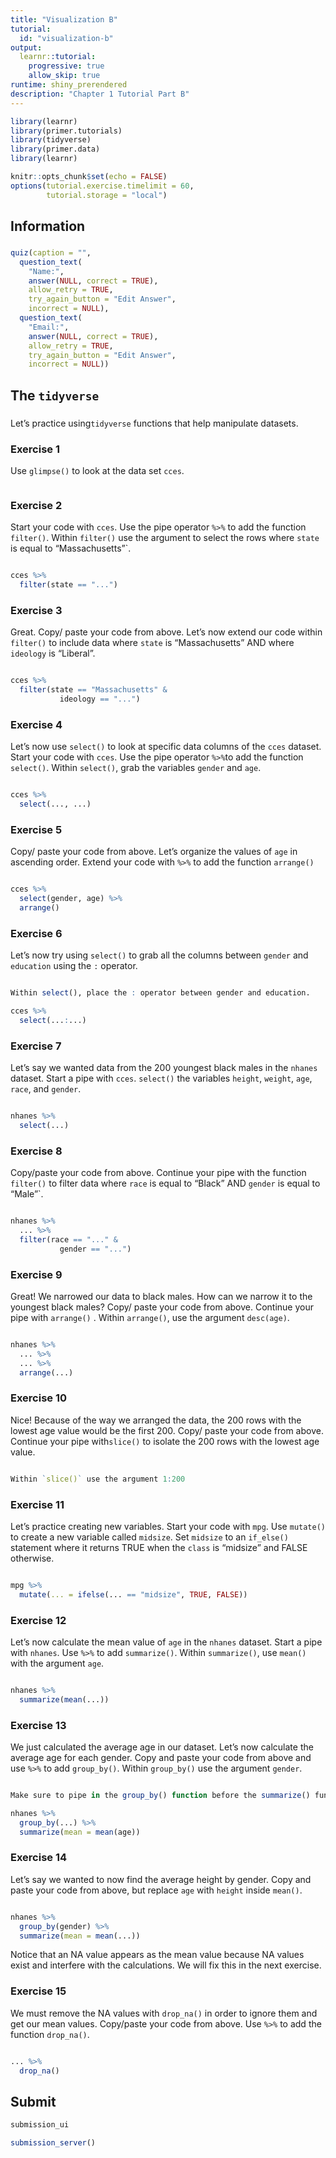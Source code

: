 ```yaml
---
title: "Visualization B"
tutorial:
  id: "visualization-b"
output: 
  learnr::tutorial:
    progressive: true
    allow_skip: true
runtime: shiny_prerendered
description: "Chapter 1 Tutorial Part B"
---
```


```r
library(learnr)
library(primer.tutorials)
library(tidyverse)
library(primer.data)
library(learnr)

knitr::opts_chunk$set(echo = FALSE)
options(tutorial.exercise.timelimit = 60, 
        tutorial.storage = "local") 
```


## Information
###

```r
quiz(caption = "",
  question_text(
    "Name:",
    answer(NULL, correct = TRUE),
    allow_retry = TRUE,
    try_again_button = "Edit Answer",
    incorrect = NULL),
  question_text(
    "Email:",
    answer(NULL, correct = TRUE),
    allow_retry = TRUE,
    try_again_button = "Edit Answer",
    incorrect = NULL))
```



## The `tidyverse`
###

Let's practice using`tidyverse` functions that help manipulate datasets.

### Exercise 1

Use `glimpse()` to look at the data set `cces`.

```r

```

### Exercise 2

Start your code with `cces`. Use the pipe operator `%>%` to add the function `filter()`. Within `filter()` use the argument to select the rows where `state` is equal to "Massachusetts"`.

```r


```

```r
cces %>% 
  filter(state == "...")
```

### Exercise 3

Great. Copy/ paste your code from above. Let's now extend our code within `filter()` to include data where `state` is "Massachusetts" AND where `ideology` is "Liberal". 

```r

```

```r
cces %>% 
  filter(state == "Massachusetts" &
           ideology == "...")
```

### Exercise 4

Let's now use `select()` to look at specific data columns of the `cces` dataset. Start your code with `cces`. Use the pipe operator `%>% `to add the function `select()`. Within `select()`, grab the variables `gender` and `age`.

```r

```

```r
cces %>% 
  select(..., ...)
```

### Exercise 5

Copy/ paste your code from above. Let's organize the values of `age` in ascending order. Extend your code with `%>%` to add the function `arrange()`

```r

```

```r
cces %>% 
  select(gender, age) %>% 
  arrange()
```

### Exercise 6

Let's now try using `select()` to grab all the columns between `gender` and `education` using the `:` operator. 

```r

```

```r
Within select(), place the : operator between gender and education. 
```

```r
cces %>% 
  select(...:...)
```

### Exercise 7

Let's say we wanted data from the 200 youngest black males in the `nhanes` dataset. Start a pipe with `cces`. `select()` the variables  `height`, `weight`, `age`, `race`, and `gender`.

```r

```

```r
nhanes %>% 
  select(...)
```

### Exercise 8

Copy/paste your code from above. Continue your pipe with the function `filter()` to filter data where `race` is equal to "Black" AND `gender` is equal to "Male"`.

```r


```

```r
nhanes %>% 
  ... %>% 
  filter(race == "..." &
           gender == "...")
```

### Exercise 9

Great! We narrowed our data to black males. How can we narrow it to the youngest black males? Copy/ paste your code from above. Continue your pipe with `arrange()` . Within `arrange()`, use the argument `desc(age)`. 
```r


```

```r
nhanes %>% 
  ... %>% 
  ... %>% 
  arrange(...)
```

### Exercise 10

Nice! Because of the way we arranged the data, the 200 rows with the lowest age value would be the first 200. Copy/ paste your code from above. Continue your pipe with`slice()` to isolate the 200 rows with the lowest age value. 

```r


```

```r
Within `slice()` use the argument 1:200
```

### Exercise 11

Let's practice creating new variables. Start your code with `mpg`. Use `mutate()` to create a new variable called `midsize`. Set  `midsize` to an `if_else()` statement where it returns TRUE when the `class` is "midsize" and FALSE otherwise. 

```r

```

```r
mpg %>% 
  mutate(... = ifelse(... == "midsize", TRUE, FALSE))
```

### Exercise 12

Let's now calculate the mean value of `age` in the `nhanes` dataset. Start a pipe with `nhanes`. Use `%>%` to add `summarize()`. Within `summarize()`, use `mean()` with the argument `age`.
  
```r

```

```r
nhanes %>% 
  summarize(mean(...))
```

### Exercise 13

We just calculated the average age in our dataset. Let's now calculate the average age for each gender. Copy and paste your code from above and use `%>% ` to add `group_by()`. Within `group_by()` use the argument `gender`.

```r

```

```r
Make sure to pipe in the group_by() function before the summarize() function.
```

```r
nhanes %>% 
  group_by(...) %>% 
  summarize(mean = mean(age))
```

### Exercise 14

Let's say we wanted to now find the average height by gender. Copy and paste your code from above, but replace `age` with `height` inside `mean()`.

```r

```

```r
nhanes %>% 
  group_by(gender) %>% 
  summarize(mean = mean(...))
```

Notice that an NA value appears as the mean value because NA values exist and interfere with the calculations. We will fix this in the next exercise.


### Exercise 15

We must remove the NA values with `drop_na()` in order to ignore them and get our mean values. Copy/paste your code from above. Use `%>%` to add the function `drop_na()`. 

```r

```

```r
... %>% 
  drop_na()
```

## Submit

```r
submission_ui
```

```r
submission_server()
```





